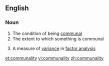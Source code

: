 ==English==

===Noun===
{{en-noun|communalities|-}}

# The condition of being [[communal]]
# The extent to which something is communal
# {{context|maths}} A measure of [[variance]] in [[factor analysis]]

[[et:communality]]
[[vi:communality]]
[[zh:communality]]